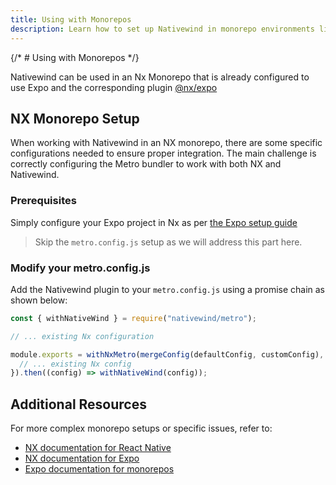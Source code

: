 ```yaml
---
title: Using with Monorepos
description: Learn how to set up Nativewind in monorepo environments like NX
---
```


{/* # Using with Monorepos */}

Nativewind can be used in an Nx Monorepo that is already configured to use Expo and the corresponding plugin [@nx/expo](https://nx.dev/nx-api/expo)

## NX Monorepo Setup

When working with Nativewind in an NX monorepo, there are some specific configurations needed to ensure proper integration. The main challenge is correctly configuring the Metro bundler to work with both NX and Nativewind.

### Prerequisites

Simply configure your Expo project in Nx as per [the Expo setup guide](../getting-started/installation)

> Skip the `metro.config.js` setup as we will address this part here.

### Modify your metro.config.js

Add the Nativewind plugin to your `metro.config.js` using a promise chain as shown below:

```js title="metro.config.js"
const { withNativeWind } = require("nativewind/metro");

// ... existing Nx configuration

module.exports = withNxMetro(mergeConfig(defaultConfig, customConfig), {
  // ... existing Nx config
}).then((config) => withNativeWind(config));
```

## Additional Resources

For more complex monorepo setups or specific issues, refer to:

- [NX documentation for React Native](https://nx.dev/recipes/react/react-native)
- [NX documentation for Expo](https://nx.dev/nx-api/expo)
- [Expo documentation for monorepos](https://docs.expo.dev/guides/monorepos/)
